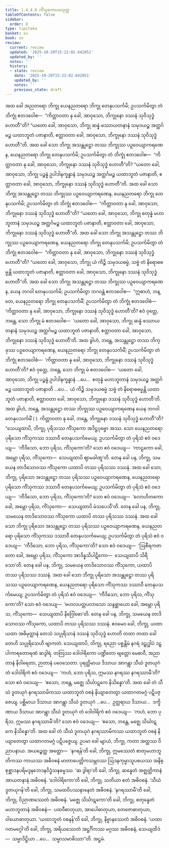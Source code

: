 ```yaml
---
title: 1.4.4.8 ကိံသုကောပမသုတ္တ
tableOfContents: false
sidebar:
  order: 8
type: tipitaka
basket: su
book: sn
review:
  current: review
  updated: '2025-10-20T15:22:02.642851'
  updated_by: ''
  notes: ''
  history:
  - state: review
    date: '2025-10-20T15:22:02.642851'
    updated_by: ''
    notes: ''
    previous_state: draft
---
```



<DynamicBreadcrumb />


<ReviewStatus review={frontmatter.review} showDetails={true} />

<HypothesisAnnotation frontmatter={frontmatter} />

<Division number="245" book="sn" e="ch" v="18" p="316">

<Paragraph number="1057" book="sn">
အထ ခေါ အညတရော ဘိက္ခု ယေနညတရော ဘိက္ခု တေနုပသင်္ကမိ; ဥပသင်္ကမိတွာ တံ ဘိက္ခုံ ဧတဒဝေါစ—  “ကိတ္တာဝတာ နု ခေါ, အာဝုသော, ဘိက္ခုနော ဒဿနံ သုဝိသုဒ္ဓံ ဟောတီ”တိ? “ယတော ခေါ, အာဝုသော, ဘိက္ခု ဆန္နံ ဖဿာယတနာနံ သမုဒယဉ္စ အတ္ထင်္ဂမဉ္စ ယထာဘူတံ ပဇာနာတိ, ဧတ္တာဝတာ ခေါ, အာဝုသော, ဘိက္ခုနော ဒဿနံ သုဝိသုဒ္ဓံ ဟောတီ”တိ.
</Paragraph>

<Paragraph number="1058" book="sn">
အထ ခေါ သော ဘိက္ခု အသန္တုဋ္ဌော တဿ ဘိက္ခုဿ ပဉှဝေယျာကရဏေန, ယေနညတရော ဘိက္ခု တေနုပသင်္ကမိ; ဥပသင်္ကမိတွာ တံ ဘိက္ခုံ ဧတဒဝေါစ—  “ကိတ္တာဝတာ နု ခေါ, အာဝုသော, ဘိက္ခုနော ဒဿနံ သုဝိသုဒ္ဓံ ဟောတီ”တိ? “ယတော ခေါ, အာဝုသော, ဘိက္ခု ပဉ္စန္နံ ဥပါဒါနက္ခန္ဓာနံ သမုဒယဉ္စ အတ္ထင်္ဂမဉ္စ ယထာဘူတံ ပဇာနာတိ, ဧတ္တာဝတာ ခေါ, အာဝုသော, ဘိက္ခုနော ဒဿနံ သုဝိသုဒ္ဓံ ဟောတီ”တိ.
</Paragraph>

<Paragraph number="1059" book="sn">
အထ ခေါ သော ဘိက္ခု အသန္တုဋ္ဌော တဿ ဘိက္ခုဿ ပဉှဝေယျာကရဏေန, ယေနညတရော ဘိက္ခု တေနုပသင်္ကမိ; ဥပသင်္ကမိတွာ တံ ဘိက္ခုံ ဧတဒဝေါစ—  “ကိတ္တာဝတာ နု ခေါ, အာဝုသော, ဘိက္ခုနော ဒဿနံ သုဝိသုဒ္ဓံ ဟောတီ”တိ? “ယတော ခေါ, အာဝုသော, ဘိက္ခု စတုန္နံ မဟာဘူတာနံ သမုဒယဉ္စ အတ္ထင်္ဂမဉ္စ ယထာဘူတံ ပဇာနာတိ, ဧတ္တာဝတာ ခေါ, အာဝုသော, ဘိက္ခုနော ဒဿနံ သုဝိသုဒ္ဓံ ဟောတီ”တိ.
</Paragraph>

<Paragraph number="1060" book="sn">
အထ ခေါ သော ဘိက္ခု အသန္တုဋ္ဌော တဿ ဘိက္ခုဿ ပဉှဝေယျာကရဏေန, ယေနညတရော ဘိက္ခု တေနုပသင်္ကမိ; ဥပသင်္ကမိတွာ တံ ဘိက္ခုံ ဧတဒဝေါစ—  “ကိတ္တာဝတာ နု ခေါ, အာဝုသော, ဘိက္ခုနော ဒဿနံ သုဝိသုဒ္ဓံ ဟောတီ”တိ? “ယတော ခေါ, အာဝုသော, ဘိက္ခု ယံ ကိဉ္စိ သမုဒယဓမ္မံ, သဗ္ဗံ တံ နိရောဓဓမ္မန္တိ ယထာဘူတံ ပဇာနာတိ, ဧတ္တာဝတာ ခေါ, အာဝုသော, ဘိက္ခုနော ဒဿနံ သုဝိသုဒ္ဓံ ဟောတီ”တိ.
</Paragraph>

<Paragraph number="1061" book="sn">
အထ ခေါ သော ဘိက္ခု အသန္တုဋ္ဌော တဿ ဘိက္ခုဿ ပဉှဝေယျာကရဏေန, ယေန ဘဂဝါ တေနုပသင်္ကမိ; ဥပသင်္ကမိတွာ ဘဂဝန္တံ ဧတဒဝေါစ—  “ဣဓာဟံ, ဘန္တေ, ယေနညတရော ဘိက္ခု တေနုပသင်္ကမိံ; ဥပသင်္ကမိတွာ တံ ဘိက္ခုံ ဧတဒဝေါစံ—  ‘ကိတ္တာဝတာ နု ခေါ, အာဝုသော, ဘိက္ခုနော ဒဿနံ သုဝိသုဒ္ဓံ ဟောတီ’တိ? ဧဝံ ဝုတ္တေ, ဘန္တေ, သော ဘိက္ခု မံ ဧတဒဝေါစ—  ‘ယတော ခေါ, အာဝုသော, ဘိက္ခု ဆန္နံ ဖဿာယတနာနံ သမုဒယဉ္စ အတ္ထင်္ဂမဉ္စ ယထာဘူတံ ပဇာနာတိ, ဧတ္တာဝတာ ခေါ, အာဝုသော, ဘိက္ခုနော ဒဿနံ သုဝိသုဒ္ဓံ ဟောတီ’တိ. အထ ခွါဟံ, ဘန္တေ, အသန္တုဋ္ဌော တဿ ဘိက္ခုဿ ပဉှဝေယျာကရဏေန, ယေနညတရော ဘိက္ခု တေနုပသင်္ကမိံ; ဥပသင်္ကမိတွာ တံ ဘိက္ခုံ ဧတဒဝေါစံ—  ‘ကိတ္တာဝတာ နု ခေါ, အာဝုသော, ဘိက္ခုနော ဒဿနံ သုဝိသုဒ္ဓံ ဟောတီ’တိ? ဧဝံ ဝုတ္တေ, ဘန္တေ, သော ဘိက္ခု မံ ဧတဒဝေါစ—  ‘ယတော ခေါ, အာဝုသော, ဘိက္ခု ပဉ္စန္နံ ဥပါဒါနက္ခန္ဓာနံ …ပေ…  စတုန္နံ မဟာဘူတာနံ သမုဒယဉ္စ အတ္ထင်္ဂမဉ္စ ယထာဘူတံ ပဇာနာတိ …ပေ…  ယံ ကိဉ္စိ သမုဒယဓမ္မံ သဗ္ဗံ တံ နိရောဓဓမ္မန္တိ ယထာဘူတံ ပဇာနာတိ, ဧတ္တာဝတာ ခေါ, အာဝုသော, ဘိက္ခုနော ဒဿနံ သုဝိသုဒ္ဓံ ဟောတီ’တိ. အထ ခွါဟံ, ဘန္တေ, အသန္တုဋ္ဌော တဿ ဘိက္ခုဿ ပဉှဝေယျာကရဏေန ယေန ဘဂဝါ တေနုပသင်္ကမိံ ( ). ကိတ္တာဝတာ နု ခေါ, ဘန္တေ, ဘိက္ခုနော ဒဿနံ သုဝိသုဒ္ဓံ ဟောတီ”တိ?
</Paragraph>

<Paragraph number="1062" book="sn">
“သေယျထာပိ, ဘိက္ခု, ပုရိသဿ ကိံသုကော အဒိဋ္ဌပုဗ္ဗော အဿ. သော ယေနညတရော ပုရိသော ကိံသုကဿ ဒဿာဝီ တေနုပသင်္ကမေယျ. ဥပသင်္ကမိတွာ တံ ပုရိသံ ဧဝံ ဝဒေယျ—  ‘ကီဒိသော, ဘော ပုရိသ, ကိံသုကော’တိ? သော ဧဝံ ဝဒေယျ—  ‘ကာဠကော ခေါ, အမ္ဘော ပုရိသ, ကိံသုကော—  သေယျထာပိ ဈာမခါဏူ’တိ. တေန ခေါ ပန, ဘိက္ခု, သမယေန တာဒိသောဝဿ ကိံသုကော ယထာပိ တဿ ပုရိသဿ ဒဿနံ.
</Paragraph>

<Paragraph number="1063" book="sn">
အထ ခေါ သော, ဘိက္ခု, ပုရိသော အသန္တုဋ္ဌော တဿ ပုရိသဿ ပဉှဝေယျာကရဏေန, ယေနညတရော ပုရိသော ကိံသုကဿ ဒဿာဝီ တေနုပသင်္ကမေယျ; ဥပသင်္ကမိတွာ တံ ပုရိသံ ဧဝံ ဝဒေယျ—  ‘ကီဒိသော, ဘော ပုရိသ, ကိံသုကော’တိ? သော ဧဝံ ဝဒေယျ—  ‘လောဟိတကော ခေါ, အမ္ဘော ပုရိသ, ကိံသုကော—  သေယျထာပိ မံသပေသီ’တိ. တေန ခေါ ပန, ဘိက္ခု, သမယေန တာဒိသောဝဿ ကိံသုကော ယထာပိ တဿ ပုရိသဿ ဒဿနံ. အထ ခေါ သော ဘိက္ခု ပုရိသော အသန္တုဋ္ဌော တဿ ပုရိသဿ ပဉှဝေယျာကရဏေန, ယေနညတရော ပုရိသော ကိံသုကဿ ဒဿာဝီ တေနုပသင်္ကမေယျ; ဥပသင်္ကမိတွာ တံ ပုရိသံ ဧဝံ ဝဒေယျ—  ‘ကီဒိသော, ဘော ပုရိသ, ကိံသုကော’တိ? သော ဧဝံ ဝဒေယျ—  ‘ဩစီရကဇာတော ခေါ, အမ္ဘော ပုရိသ, ကိံသုကော အာဒိန္နသိပါဋိကော—  သေယျထာပိ သိရီသော’တိ. တေန ခေါ ပန, ဘိက္ခု, သမယေန တာဒိသောဝဿ ကိံသုကော, ယထာပိ တဿ ပုရိသဿ ဒဿနံ. အထ ခေါ သော ဘိက္ခု ပုရိသော အသန္တုဋ္ဌော တဿ ပုရိသဿ ပဉှဝေယျာကရဏေန, ယေနညတရော ပုရိသော ကိံသုကဿ ဒဿာဝီ တေနုပသင်္ကမေယျ; ဥပသင်္ကမိတွာ တံ ပုရိသံ ဧဝံ ဝဒေယျ—  ‘ကီဒိသော, ဘော ပုရိသ, ကိံသုကော’တိ? သော ဧဝံ ဝဒေယျ—  ‘ဗဟလပတ္တပလာသော သန္ဒစ္ဆာယော ခေါ, အမ္ဘော ပုရိသ, ကိံသုကော—  သေယျထာပိ နိဂြေါဓော’တိ. တေန ခေါ ပန, ဘိက္ခု, သမယေန တာဒိသောဝဿ ကိံသုကော, ယထာပိ တဿ ပုရိသဿ ဒဿနံ. ဧဝမေဝ ခေါ, ဘိက္ခု, ယထာ ယထာ အဓိမုတ္တာနံ တေသံ သပ္ပုရိသာနံ ဒဿနံ သုဝိသုဒ္ဓံ ဟောတိ တထာ တထာ ခေါ တေဟိ သပ္ပုရိသေဟိ ဗျာကတံ.
</Paragraph>

<Paragraph number="1064" book="sn">
သေယျထာပိ, ဘိက္ခု, ရညော ပစ္စန္တိမံ နဂရံ ဒဠှုဒ္ဓါပံ ဒဠှပါကာရတောရဏံ ဆဒွါရံ. တတြဿ ဒေါဝါရိကော ပဏ္ဍိတော ဗျတ္တော မေဓာဝီ, အညာတာနံ နိဝါရေတာ, ဉာတာနံ ပဝေသေတာ. ပုရတ္ထိမာယ ဒိသာယ အာဂန္တွာ သီဃံ ဒူတယုဂံ တံ ဒေါဝါရိကံ ဧဝံ ဝဒေယျ—  ‘ကဟံ, ဘော ပုရိသ, ဣမဿ နဂရဿ နဂရဿာမီ’တိ? သော ဧဝံ ဝဒေယျ—  ‘ဧသော, ဘန္တေ, မဇ္ဈေ သိင်္ဃာဋကေ နိသိန္နော’တိ. အထ ခေါ တံ သီဃံ ဒူတယုဂံ နဂရဿာမိကဿ ယထာဘူတံ ဝစနံ နိယျာတေတွာ ယထာဂတမဂ္ဂံ ပဋိပဇ္ဇေယျ. ပစ္ဆိမာယ ဒိသာယ အာဂန္တွာ သီဃံ ဒူတယုဂံ …ပေ…  ဥတ္တရာယ ဒိသာယ…  ဒက္ခိဏာယ ဒိသာယ အာဂန္တွာ သီဃံ ဒူတယုဂံ တံ ဒေါဝါရိကံ ဧဝံ ဝဒေယျ—  ‘ကဟံ, ဘော ပုရိသ, ဣမဿ နဂရဿာမီ’တိ? သော ဧဝံ ဝဒေယျ—  ‘ဧသော, ဘန္တေ, မဇ္ဈေ သိင်္ဃာဋကေ နိသိန္နော’တိ. အထ ခေါ တံ သီဃံ ဒူတယုဂံ နဂရဿာမိကဿ ယထာဘူတံ ဝစနံ နိယျာတေတွာ ယထာဂတမဂ္ဂံ ပဋိပဇ္ဇေယျ.
</Paragraph>

<Paragraph number="1065" book="sn">
ဥပမာ ခေါ မျာယံ, ဘိက္ခု, ကတာ အတ္ထဿ ဝိညာပနာယ. အယဉ္စေတ္ထ အတ္ထော—  ‘နဂရန်’တိ ခေါ, ဘိက္ခု, ဣမဿေတံ စာတုမဟာဘူတိကဿ ကာယဿ အဓိဝစနံ မာတာပေတ္တိကသမ္ဘဝဿ ဩဒနကုမ္မာသူပစယဿ အနိစ္စုစ္ဆာဒနပရိမဒ္ဒနဘေဒနဝိဒ္ဓံသနဓမ္မဿ. ‘ဆ ဒွါရာ’တိ ခေါ, ဘိက္ခု, ဆန္နေတံ အဇ္ဈတ္တိကာနံ အာယတနာနံ အဓိဝစနံ. ‘ဒေါဝါရိကော’တိ ခေါ, ဘိက္ခု, သတိယာ ဧတံ အဓိဝစနံ. ‘သီဃံ ဒူတယုဂန်’တိ ခေါ, ဘိက္ခု, သမထဝိပဿနာနေတံ အဓိဝစနံ. ‘နဂရဿာမီ’တိ ခေါ, ဘိက္ခု, ဝိညာဏဿေတံ အဓိဝစနံ. ‘မဇ္ဈေ သိင်္ဃာဋကော’တိ ခေါ, ဘိက္ခု, စတုန္နေတံ မဟာဘူတာနံ အဓိဝစနံ—  ပထဝီဓာတုယာ, အာပေါဓာတုယာ, တေဇောဓာတုယာ, ဝါယောဓာတုယာ. ‘ယထာဘူတံ ဝစနန်’တိ ခေါ, ဘိက္ခု, နိဗ္ဗာနဿေတံ အဓိဝစနံ. ‘ယထာဂတမဂ္ဂေါ’တိ ခေါ, ဘိက္ခု, အရိယဿေတံ အဋ္ဌင်္ဂိကဿ မဂ္ဂဿ အဓိဝစနံ, သေယျထိဒံ—  သမ္မာဒိဋ္ဌိယာ …ပေ…  သမ္မာသမာဓိဿာ”တိ.

</Paragraph>
</Division>

<Paragraph number="1066" type="center" book="sn">
အဋ္ဌမံ.
</Paragraph>